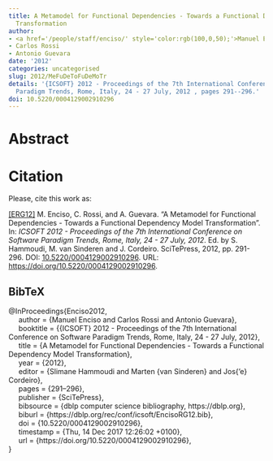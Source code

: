 ```yaml
---
title: A Metamodel for Functional Dependencies - Towards a Functional Dependency Model
  Transformation
author:
- <a href='/people/staff/enciso/' style='color:rgb(100,0,50);'>Manuel Enciso</a>
- Carlos Rossi
- Antonio Guevara
date: '2012'
categories: uncategorised
slug: 2012/MeFuDeToFuDeMoTr
details: '{ICSOFT} 2012 - Proceedings of the 7th International Conference on Software
  Paradigm Trends, Rome, Italy, 24 - 27 July, 2012 , pages 291--296.'
doi: 10.5220/0004129002910296
---
```




# Abstract










# Citation
Please, cite this work as:


<a name=bib-Enciso2012></a>[[ERG12]](#cite-Enciso2012) M. Enciso, C. Rossi, and A. Guevara. “A Metamodel for Functional Dependencies - Towards a Functional Dependency Model Transformation”. In: _ICSOFT 2012 - Proceedings of the 7th International Conference on Software Paradigm Trends, Rome, Italy, 24 - 27 July, 2012_. Ed. by S. Hammoudi, M. van Sinderen and J. Cordeiro. SciTePress, 2012, pp. 291-296. DOI: [10.5220/0004129002910296](https://doi.org/10.5220%2F0004129002910296). URL: [https://doi.org/10.5220/0004129002910296](https://doi.org/10.5220/0004129002910296).

::: {.callout-note appearance="minimal" collapse=true}

## BibTeX

@InProceedings{Enciso2012,<br>&nbsp;&nbsp;&nbsp;&nbsp;  author = {Manuel Enciso and Carlos Rossi and Antonio Guevara},<br>&nbsp;&nbsp;&nbsp;&nbsp;  booktitle = {{ICSOFT} 2012 - Proceedings of the 7th International Conference on Software Paradigm Trends, Rome, Italy, 24 - 27 July, 2012},<br>&nbsp;&nbsp;&nbsp;&nbsp;  title = {A Metamodel for Functional Dependencies - Towards a Functional Dependency Model Transformation},<br>&nbsp;&nbsp;&nbsp;&nbsp;  year = {2012},<br>&nbsp;&nbsp;&nbsp;&nbsp;  editor = {Slimane Hammoudi and Marten {van Sinderen} and Jos{\a'e} Cordeiro},<br>&nbsp;&nbsp;&nbsp;&nbsp;  pages = {291--296},<br>&nbsp;&nbsp;&nbsp;&nbsp;  publisher = {SciTePress},<br>&nbsp;&nbsp;&nbsp;&nbsp;  bibsource = {dblp computer science bibliography, https://dblp.org},<br>&nbsp;&nbsp;&nbsp;&nbsp;  biburl = {https://dblp.org/rec/conf/icsoft/EncisoRG12.bib},<br>&nbsp;&nbsp;&nbsp;&nbsp;  doi = {10.5220/0004129002910296},<br>&nbsp;&nbsp;&nbsp;&nbsp;  timestamp = {Thu, 14 Dec 2017 12:26:02 +0100},<br>&nbsp;&nbsp;&nbsp;&nbsp;  url = {https://doi.org/10.5220/0004129002910296},<br>}

:::








